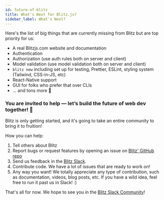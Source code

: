 ```yaml
---
id: future-of-blitz
title: What's Next for Blitz.js?
sidebar_label: What's Next?
---
```


Here's the list of big things that are currently missing from Blitz but are top priority for us:

- A real Blitzjs.com website and documentation
- Authentication
- Authorization (use auth rules both on server and client)
- Model validation (use model validation both on server and client)
- `blitz new` including set up for testing, Prettier, ESLint, styling system (Tailwind, CSS-in-JS, etc)
- React-Native support
- GUI for folks who prefer that over CLIs
- ... and tons more 🙂

### You are invited to help — let’s build the future of web dev together! 🤝

Blitz is only getting started, and it's going to take an entire community to bring it to fruition!

How you can help:

1. Tell others about Blitz
2. Report bugs or request features by opening an issue on [Blitz' GitHub repo](https://github.com/blitz-js/blitz/issues/new/choose)
3. Send us feedback in the [Blitz Slack](https://slack.blitzjs.com).
4. Contribute code. We have a lot of issues that are ready to work on!
5. Any way you want! We totally appreciate any type of contribution, such as documentation, videos, blog posts, etc. If you have a wild idea, feel free to run it past us in Slack! :)

That's all for now. We hope to see you in the [Blitz Slack Community](https://slack.blitzjs.com)!
